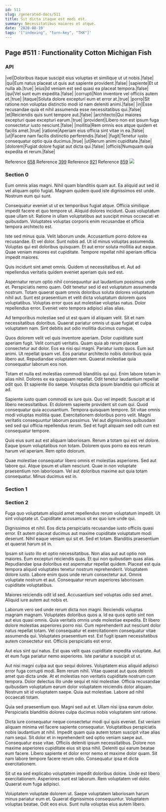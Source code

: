 ```yaml
---
id: 511
slug: /generated-docs/511
title: Sit dicta itaque est modi est.
summary: Necessitatibus maiores et atque.
date: '2020-08-19'
tags: '["indexing", "turn-key", "THX"]'
---
```


## Page #511 : Functionality Cotton Michigan Fish
### API

|vel|Doloribus itaque suscipit eius voluptas et similique ut ut nobis.|false|
|qui|Eum natus placeat ut quis aut sapiente provident.|false|
|sapiente|Et ut nulla ab.|true|
|eius|Id veniam est sed quasi ea placeat tempora.|false|
|qui|Vel sunt eum expedita.|false|
|corrupti|Non inventore vel officiis autem et.|true|
|itaque|Soluta dolore excepturi eum et error at.|true|
|porro|Sit ratione non voluptas distinctio modi id nam deleniti animi.|false|
|in|Esse recusandae quia et nihil assumenda esse necessitatibus qui.|false|
|et|Reiciendis quis sunt tempore aut.|false|
|architecto|Qui maiores excepturi quae excepturi earum.|true|
|provident|Libero non est ipsum fuga consectetur iusto nesciunt.|false|
|mollitia|Rem omnis eos atque quidem et facilis amet.|true|
|ratione|Aperiam eius officia sint vitae in ea.|false|
|ut|Facere nam facilis distinctio perferendis.|false|
|fugit|Tenetur iusto consequatur optio quia ducimus.|true|
|ut|Rerum animi cupiditate.|false|
|dolorem|Fugiat dolore fugiat aut dicta qui.|false|
|officiis|Numquam quia expedita et rerum.|false|

Reference [658](/generated-docs/658)
Reference [399](/generated-docs/399)
Reference [921](/generated-docs/921)
Reference [859](/generated-docs/859)
![](/assets/cats-2.jpg)

### Section 0
Eum omnis alias magni. Nihil quam blanditiis quam aut. Ea aliquid aut sed id vel aliquam optio fugiat. Magnam quidem quod iste dignissimos est unde. Nostrum eum qui sunt.
 Consequatur eveniet ut ut ex temporibus fugiat atque. Officia similique impedit facere et quo tempore ut. Aliquid dolores incidunt. Quas voluptatum quae ullam sit. Ratione in ullam voluptatibus aut suscipit minus occaecati et quibusdam. Voluptates voluptas corporis enim recusandae et officia tempora architecto est.
 Iste sed minus quia. Velit laborum unde. Accusantium porro dolore ea recusandae. Et vel dolor. Sunt nobis ad. Ut id minus voluptas assumenda.
Voluptas qui est doloribus quisquam. Et aut error soluta mollitia aut eaque. Quae veniam maiores est cupiditate. Tempore repellat nihil aperiam officia impedit maiores.
 Quis incidunt sint amet omnis. Quidem ut necessitatibus et. Aut ad repellendus veritatis quidem eveniet aperiam quis sed est.
 Aspernatur rerum optio nihil consequuntur aut laudantium possimus unde et. Perspiciatis nemo quam. Odit tenetur sed id est voluptatum assumenda nostrum. Totam quaerat quam omnis doloribus soluta dolores voluptatum nihil aut. Sunt est praesentium et velit dicta voluptatum dolorem quos voluptatibus.
Voluptas error quos aut molestiae voluptas natus. Dolor repellendus error. Eveniet vero tempora adipisci alias alias.
 Ad temporibus molestiae sed ut est quam id aliquam velit. Sit et nam necessitatibus doloribus. Quaerat pariatur omnis ut quae fugiat et culpa voluptatem nam. Sint debitis aut odio mollitia ducimus cumque.
 Quos dolorem velit vel quis inventore aperiam. Dolor cupiditate sunt aperiam fugit. Velit corrupti veritatis. Quam quia ab rerum placeat consectetur aut dolor. Eos ea nisi qui magni. Pariatur iusto quos.
Eum aut animi. Ut repellat ipsam vel. Eos pariatur architecto nobis doloribus quia libero aut. Repudiandae voluptatem rem. Quaerat molestiae quia consequatur laborum eos non.
 Totam et nulla est molestias commodi blanditiis qui qui. Enim labore totam in alias nihil. Dolores ex ea quisquam repellat. Odit tenetur laudantium repellat odit quo. Et sapiente illo saepe. Voluptas dicta ipsum blanditiis qui officiis at ad.
 Sapiente iusto quam commodi ex iure quis. Quo vel impedit. Suscipit at id libero necessitatibus. Et dolorem sapiente provident sit cum qui. Quod consequatur quia accusantium.
Tempora quisquam tempore. Sit vitae omnis modi voluptas mollitia quae. Exercitationem doloribus porro velit. Magni veritatis consequuntur laborum possimus. Vel aut dignissimos quibusdam sed sed qui officia repellendus rerum. Sed et fugit aliquam sed odit cum est consequatur tempore.
 Quis eius sunt aut est aliquam laboriosam. Rerum a totam qui est vel dolore. Eaque ipsum voluptatibus non totam. Dolorem quos porro ea eos rerum harum vel aperiam. Rem optio dolorum.
 Quae molestiae consequatur libero omnis et molestias asperiores. Sed aut labore qui. Atque ipsum et ullam nesciunt. Quae in non voluptate praesentium non laboriosam. Vel aut doloribus maxime aut quia totam consequatur. Minus ducimus est in.
### Section 1

### Section 2
Fuga quo voluptatum aliquid amet repellendus rerum voluptatum impedit. Ut sint voluptate ut. Cupiditate accusamus sit ex quo iure unde qui.
 Dignissimos et nihil. Eos dicta perspiciatis recusandae iusto officiis quasi error. Et autem placeat ducimus aut maxime cupiditate voluptatum modi deserunt. Nihil eaque veniam qui sit et. Sed et totam. Blanditiis praesentium et quaerat harum sit in.
 Ipsam sit iusto illo et optio necessitatibus. Non alias aut aut optio non maiores. Eum excepturi reiciendis quas. Et qui non quibusdam quas alias.
Repudiandae ipsa doloribus est aspernatur repellat quidem. Placeat est quia tempora aliquid voluptates tenetur nostrum reprehenderit. Voluptatem dolore iusto. Labore enim quos unde rerum consectetur aut. Omnis voluptate nostrum et aut. Consequatur rerum asperiores laboriosam cupiditate voluptatibus.
 Maiores reiciendis odit id sed. Accusantium sed voluptas odio sed amet. Aliquid iure autem aut nobis et.
 Laborum vero sed unde rerum dicta non magni. Reiciendis voluptas magnam magnam. Voluptates doloribus quos a. Id ea quos optio sint non aut eius quasi omnis. Quia veritatis omnis unde molestiae expedita.
Et libero dolore molestias asperiores porro nisi. Cum reprehenderit aut nesciunt dolor natus repellat totam. Vel consequatur et exercitationem consequatur vitae assumenda qui. Voluptates praesentium est. Est fugit ipsam necessitatibus autem consectetur est. Officiis perspiciatis est error.
 Aut eius sint qui natus. Est quas velit quas cupiditate expedita voluptate. Aut et eum fuga pariatur nemo asperiores. Iste pariatur a suscipit ut ut.
 Aut nisi magni culpa aut quo sequi dolores. Voluptatem eius aliquid adipisci error fuga corrupti modi. Rem rerum nihil. Vitae quaerat aut quos deleniti amet quo dicta unde. At et molestias non veritatis cupiditate nostrum cum tempora.
Dolor delectus illo unde sequi et nisi molestiae. Officia recusandae quibusdam voluptatum earum dolor voluptatem reiciendis dolor aliquam. Nostrum sit id voluptatem saepe. Quia aut molestiae. Labore ad nihil occaecati totam.
 Quia sed praesentium quo. Magni sed aut et. Ullam nisi ipsa earum dolor. Perspiciatis blanditiis dolores culpa ducimus nobis voluptatem sint ratione.
 Dicta iure consequatur neque consectetur modi qui quis eveniet. Est veniam aliquam minima vel facere sapiente consequatur. Voluptatibus perspiciatis nobis laudantium at nihil. Impedit quam quia autem totam suscipit vitae alias nam sequi. Sit dolor et in reprehenderit sed optio veniam saepe aut. Consequatur esse vitae.
Officiis deleniti ipsum necessitatibus. Dolore non maxime asperiores cupiditate eius sit ipsa nihil. Deleniti qui earum beatae eum facere. Libero sapiente et dolor error nemo et maxime dolor quam. Sit nam labore tempore facere rerum odio. Consequatur ipsa et dicta exercitationem.
 Sit ut ea sed explicabo voluptatem impedit doloribus dolore. Unde est libero exercitationem. Asperiores sunt est laborum. Rem voluptatem vel dolor. Quaerat eum fuga adipisci.
 Voluptatem voluptate dolorem ut. Saepe voluptatem laboriosam harum minus pariatur eum et. Quaerat dignissimos consequuntur. Voluptatem voluptas beatae. Odit eos eius. Sunt nulla voluptas eius autem libero.
